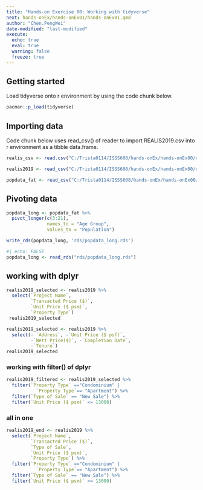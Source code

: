 ```yaml
---
title: "Hands-on Exercise 00: Working with tidyverse"
next: hands-onEx/hands-onEx01/hands-onEx01.qmd
author: "Chen.PengWei"
date-modified: "last-modified"
execute:
  echo: true
  eval: true
  warning: false
  freeze: true
---
```


## Getting started

Load tidyverse onto r environment by using the code chunk below.

```r
pacman::p_load(tidyverse)
```

## Importing data

Code chunk below uses read_csv() of reader to import REALIS2019.csv into r environment as a tibble data.frame.

```r
realis_csv <- read.csv("C:/Trista0114/ISSS608/hands-onEx/hands-onEx00/data/REALIS2019.csv")

```

```r
realis2019 <- read_csv("C:/Trista0114/ISSS608/hands-onEx/hands-onEx00/data/REALIS2019.csv")
```

```r

popdata_fat <- read_csv("C:/Trista0114/ISSS608/hands-onEx/hands-onEx00/data/PopData2019_fat.csv")
```

## Pivoting data

```r

popdata_long <- popdata_fat %>%
  pivot_longer(c(3:21),
               names_to = "Age Group",
               values_to = "Population") 
```

```r

write_rds(popdata_long, 'rds/popdata_long.rds')
```

```r
#| echo: FALSE
popdata_long <- read_rds("rds/popdata_long.rds")

```

## working with dplyr

```r
realis2019_selected <- realis2019 %>%
  select(`Project Name`,
         `Transacted Price ($)`,
         `Unit Price ($ psm)`,
         `Property Type`)
 realis2019_selected
```

```r
realis2019_selected <- realis2019 %>%
  select(- `Address`, -`Unit Price ($ psf)`, 
         -`Nett Price($)`, -`Completion Date`, 
         -`Tenure`)
realis2019_selected
```

### working with filter() of dplyr

```r
realis2019_filtered <- realis2019_selected %>%
  filter(`Property Type` =="Condominium" |
           `Property Type`== "Apartment") %>%
  filter(`Type of Sale` == "New Sale") %>%
  filter(`Unit Price ($ psm)` <= 13000)
```

### all in one

```r
realis2019_end <- realis2019 %>%
  select(`Project Name`,
         `Transacted Price ($)`,
         `Type of Sale`,
         `Unit Price ($ psm)`,
         `Property Type`) %>%
  filter(`Property Type` =="Condominium" |
           `Property Type`== "Apartment") %>%
  filter(`Type of Sale` == "New Sale") %>%
  filter(`Unit Price ($ psm)` <= 13000)
```
